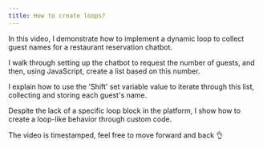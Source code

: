 ```yaml
---
title: How to create loops?
---
```



<YoutubeVideo id="cWII8JgTMPk" />

In this video, I demonstrate how to implement a dynamic loop to collect guest names for a restaurant reservation chatbot.

I walk through setting up the chatbot to request the number of guests, and then, using JavaScript, create a list based on this number.

I explain how to use the 'Shift' set variable value to iterate through this list, collecting and storing each guest's name.

Despite the lack of a specific loop block in the platform, I show how to create a loop-like behavior through custom code.

The video is timestamped, feel free to move forward and back 👌

